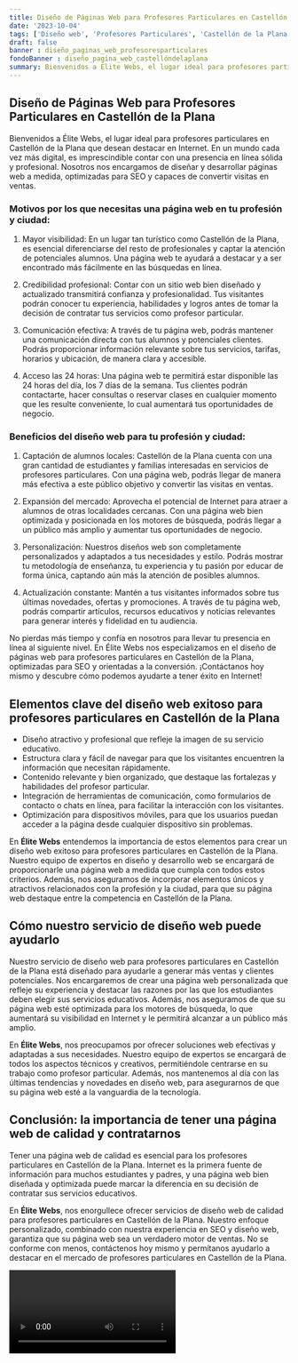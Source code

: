 ```yaml
---
title: Diseño de Páginas Web para Profesores Particulares en Castellón de la Plana
date: '2023-10-04'
tags: ['Diseño web', 'Profesores Particulares', 'Castellón de la Plana']
draft: false
banner : diseño_paginas_web_profesoresparticulares
fondoBanner : diseño_pagina_web_castellóndelaplana
summary: Bienvenidos a Élite Webs, el lugar ideal para profesores particulares en Castellón de la Plana que desean destacar en Internet. En un mundo cada vez más digital, es imprescindible contar con una presencia en línea sólida y profesional. Nosotros nos encargamos de diseñar y desarrollar páginas web a medida, optimizadas para SEO y capaces de convertir visitas en ventas.
---
```


## Diseño de Páginas Web para Profesores Particulares en Castellón de la Plana

Bienvenidos a Élite Webs, el lugar ideal para profesores particulares en Castellón de la Plana que desean destacar en Internet. En un mundo cada vez más digital, es imprescindible contar con una presencia en línea sólida y profesional. Nosotros nos encargamos de diseñar y desarrollar páginas web a medida, optimizadas para SEO y capaces de convertir visitas en ventas.

### Motivos por los que necesitas una página web en tu profesión y ciudad:

1. Mayor visibilidad: En un lugar tan turístico como Castellón de la Plana, es esencial diferenciarse del resto de profesionales y captar la atención de potenciales alumnos. Una página web te ayudará a destacar y a ser encontrado más fácilmente en las búsquedas en línea.

2. Credibilidad profesional: Contar con un sitio web bien diseñado y actualizado transmitirá confianza y profesionalidad. Tus visitantes podrán conocer tu experiencia, habilidades y logros antes de tomar la decisión de contratar tus servicios como profesor particular.

3. Comunicación efectiva: A través de tu página web, podrás mantener una comunicación directa con tus alumnos y potenciales clientes. Podrás proporcionar información relevante sobre tus servicios, tarifas, horarios y ubicación, de manera clara y accesible.

4. Acceso las 24 horas: Una página web te permitirá estar disponible las 24 horas del día, los 7 días de la semana. Tus clientes podrán contactarte, hacer consultas o reservar clases en cualquier momento que les resulte conveniente, lo cual aumentará tus oportunidades de negocio.

### Beneficios del diseño web para tu profesión y ciudad:

1. Captación de alumnos locales: Castellón de la Plana cuenta con una gran cantidad de estudiantes y familias interesadas en servicios de profesores particulares. Con una página web, podrás llegar de manera más efectiva a este público objetivo y convertir las visitas en ventas.

2. Expansión del mercado: Aprovecha el potencial de Internet para atraer a alumnos de otras localidades cercanas. Con una página web bien optimizada y posicionada en los motores de búsqueda, podrás llegar a un público más amplio y aumentar tus oportunidades de negocio.

3. Personalización: Nuestros diseños web son completamente personalizados y adaptados a tus necesidades y estilo. Podrás mostrar tu metodología de enseñanza, tu experiencia y tu pasión por educar de forma única, captando aún más la atención de posibles alumnos.

4. Actualización constante: Mantén a tus visitantes informados sobre tus últimas novedades, ofertas y promociones. A través de tu página web, podrás compartir artículos, recursos educativos y noticias relevantes para generar interés y fidelidad en tu audiencia.

No pierdas más tiempo y confía en nosotros para llevar tu presencia en línea al siguiente nivel. En Élite Webs nos especializamos en el diseño de páginas web para profesores particulares en Castellón de la Plana, optimizadas para SEO y orientadas a la conversión. ¡Contáctanos hoy mismo y descubre cómo podemos ayudarte a tener éxito en Internet!

<GifSeo />

<Cta />

## Elementos clave del diseño web exitoso para profesores particulares en Castellón de la Plana

- Diseño atractivo y profesional que refleje la imagen de su servicio educativo.
- Estructura clara y fácil de navegar para que los visitantes encuentren la información que necesitan rápidamente.
- Contenido relevante y bien organizado, que destaque las fortalezas y habilidades del profesor particular.
- Integración de herramientas de comunicación, como formularios de contacto o chats en línea, para facilitar la interacción con los visitantes.
- Optimización para dispositivos móviles, para que los usuarios puedan acceder a la página desde cualquier dispositivo sin problemas.

En **Élite Webs** entendemos la importancia de estos elementos para crear un diseño web exitoso para profesores particulares en Castellón de la Plana. Nuestro equipo de expertos en diseño y desarrollo web se encargará de proporcionarle una página web a medida que cumpla con todos estos criterios. Además, nos aseguramos de incorporar elementos únicos y atractivos relacionados con la profesión y la ciudad, para que su página web destaque entre la competencia en Castellón de la Plana.

## Cómo nuestro servicio de diseño web puede ayudarlo

Nuestro servicio de diseño web para profesores particulares en Castellón de la Plana está diseñado para ayudarle a generar más ventas y clientes potenciales. Nos encargaremos de crear una página web personalizada que refleje su experiencia y destacar las razones por las que los estudiantes deben elegir sus servicios educativos. Además, nos aseguramos de que su página web esté optimizada para los motores de búsqueda, lo que aumentará su visibilidad en Internet y le permitirá alcanzar a un público más amplio.

En **Élite Webs**, nos preocupamos por ofrecer soluciones web efectivas y adaptadas a sus necesidades. Nuestro equipo de expertos se encargará de todos los aspectos técnicos y creativos, permitiéndole centrarse en su trabajo como profesor particular. Además, nos mantenemos al día con las últimas tendencias y novedades en diseño web, para asegurarnos de que su página web esté a la vanguardia de la tecnología.

## Conclusión: la importancia de tener una página web de calidad y contratarnos

Tener una página web de calidad es esencial para los profesores particulares en Castellón de la Plana. Internet es la primera fuente de información para muchos estudiantes y padres, y una página web bien diseñada y optimizada puede marcar la diferencia en su decisión de contratar sus servicios educativos.

En **Élite Webs**, nos enorgullece ofrecer servicios de diseño web de calidad para profesores particulares en Castellón de la Plana. Nuestro enfoque personalizado, combinado con nuestra experiencia en SEO y diseño web, garantiza que su página web sea un verdadero motor de ventas. No se conforme con menos, contáctenos hoy mismo y permítanos ayudarlo a destacar en el mercado de profesores particulares en Castellón de la Plana.

<Video />

<CtaBot job='Profesores Particulares' city='Castellón de la Plana'/>

<Gmaps query='Castellón de la Plana+españa+maps' />